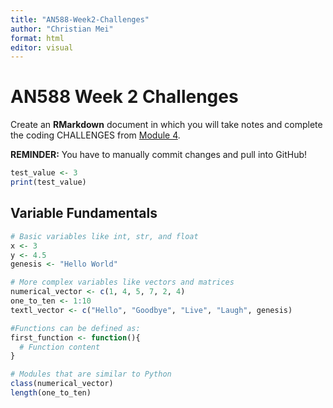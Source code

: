```yaml
---
title: "AN588-Week2-Challenges"
author: "Christian Mei"
format: html
editor: visual
---
```


# AN588 Week 2 Challenges

Create an **RMarkdown** document in which you will take notes and complete the coding CHALLENGES from [Module 4](http://fuzzyatelin.github.io/bioanth-stats/module-04/module-04.html).

**REMINDER:** You have to manually commit changes and pull into GitHub!

```r
test_value <- 3
print(test_value)
```

## Variable Fundamentals

```r
# Basic variables like int, str, and float
x <- 3
y <- 4.5
genesis <- "Hello World"

# More complex variables like vectors and matrices
numerical_vector <- c(1, 4, 5, 7, 2, 4)
one_to_ten <- 1:10
textl_vector <- c("Hello", "Goodbye", "Live", "Laugh", genesis)

#Functions can be defined as:
first_function <- function(){
  # Function content
}

# Modules that are similar to Python
class(numerical_vector)
length(one_to_ten)
```
